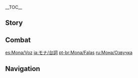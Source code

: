 {{CharacterTabs}}
{{LanguageTabs}}
__TOC__
==Story==
{{VO/Story
|character           = {{ROOTPAGENAME}}

|vo_01_01_title      = Hello
|vo_01_01_file       = VO_{language}{character} Hello.ogg
|vo_01_01_tx         = I am Astrologist Mona Megistus, meaning "The Great Astrologist Mona." If it is divination you seek from me, then I ask you respect my name by learning it wholly, here and now.

|vo_02_01_title      = Chat: Astrology
|vo_02_01_file       = VO_{language}{character} Chat - Astrology.ogg
|vo_02_01_tx         = Divination is about precisely foretelling one's written destiny. Over-embellishing that fate only leads to misconception.
|vo_02_02_title      = Chat: Life
|vo_02_02_file       = VO_{language}{character} Chat - Life.ogg
|vo_02_02_tx         = Astrologers must rid themselves of material desires. Only by ridding oneself of clutter can one see the true world around them.
|vo_02_03_title      = Chat: Fate
|vo_02_03_file       = VO_{language}{character} Chat - Fate.ogg
|vo_02_03_tx         = Fate is called as such, for it cannot be changed, nor can it be reversed. It can only but be accepted.

<!-- Weather -->
|vo_03_01_title      = When It Rains
|vo_03_01_file       = VO_{language}{character} When It Rains.ogg
|vo_03_01_tx         = With rain this heavy, not only are the stars clouded, so too is my scryglass hazy.
|vo_03_02_title      = When Thunder Strikes
|vo_03_02_file       = VO_{language}{character} When Thunder Strikes.ogg
|vo_03_02_tx         = Which of the starry skies do these thunderbolts fall from?
|vo_03_03_title      = When It Snows
|vo_03_03_file       = VO_{language}{character} When It Snows.ogg
|vo_03_03_tx         = The pure waters of melted snow are optimal for hydromancy.
|vo_03_04_title      = When the Sun Is Out
|vo_03_04_file       = VO_{language}{character} When the Sun Is Out.ogg
|vo_03_04_tx         = One need not scry to know today's weather will be good.

|vo_04_01_title      = Good Morning
|vo_04_01_file       = VO_{language}{character} Good Morning.ogg
|vo_04_01_tx         = Your arrival is untimely. The morning star has just waned... Breakfast? No, I&mdash;I've already eaten.
|vo_04_02_title      = Good Afternoon
|vo_04_02_file       = VO_{language}{character} Good Afternoon.ogg
|vo_04_02_tx         = Noon is upon us, we should eat. Hm? I... I will have a salad, for simplicity is the way of the astrologer.
|vo_04_03_title      = Good Evening
|vo_04_03_file       = VO_{language}{character} Good Evening.ogg
|vo_04_03_tx         = Nightfall has arrived. I will soon be able to begin my divination. Ah... did I finish writing my astrology column last night...?
|vo_04_04_title      = Good Night
|vo_04_04_file       = VO_{language}{character} Good Night.ogg
|vo_04_04_tx         = It's already so late, and I'm no further along on finishing tomorrow's astrology column. What? You're off to sleep? *sigh* I wish I could sleep now too...

|vo_05_01_title      = About {name}
|vo_05_01_file       = VO_{language}{character} About {character}.ogg
|vo_05_01_tx         = The work of the astrologer is to show people what fate has in store for them, and that's exactly what I do. There will always be those however, who are unable to accept what they are told.

|vo_06_01_title      = About Us: Work
|vo_06_01_file       = VO_{language}{character} About Us - Work.ogg
|vo_06_01_tx         = Why do I write reports, rather than using my divination to earn [[Mora]]? I would never use hydromancy for the sake of Mora, nor did I learn hydromancy for that purpose.
|vo_06_02_title      = About Us: My {{sic|fate|hide=1}}
|vo_06_02_friendship = 6
|vo_06_02_file       = VO_{language}{character} About Us - My Fate.ogg
|vo_06_02_tx         = I don't know. Unless left with no other choice, astrologers do not foretell their own fate. The elders of my art warned against it, for it can turn fate in on itself, which is incredibly dangerous.
|vo_06_03_title      = About Us: Your {{sic|fate|hide=1}}
|vo_06_03_friendship = 6
|vo_06_03_file       = VO_{language}{character} About Us - Your Fate.ogg
|vo_06_03_tx         = As you are not from this world, I am unable to give you a prediction. All I can tell you is that your journey is far from over.

|vo_07_01_title      = About the [[Vision]]: Disdain
|vo_07_01_friendship = 3
|vo_07_01_file       = VO_{language}{character} About the Vision - Disdain.ogg
|vo_07_01_tx         = When I first received my Vision, the elderly woman that gave it to me, she put on this air and said "May your heart of truth be with you." And yet this thing does nothing for my hydromancy, all it does is get me wet.
|vo_07_01_mention    = Mona's Master
|vo_07_02_title      = About the [[Vision]]: Value
|vo_07_02_friendship = 5
|vo_07_02_file       = VO_{language}{character} About the Vision - Value.ogg
|vo_07_02_tx         = That said, a Vision doesn't hurt to have as a little accessory. It is, after all, the one useful study tool that miserly old lady ever gave me, in a rare act of generosity.
|vo_07_02_mention    = Mona's Master
|vo_07_03_title      = Something to Share
|vo_07_03_friendship = 6
|vo_07_03_file       = VO_{language}{character} Something to Share.ogg
|vo_07_03_tx         = Do you know about constellations? Astrologers believe that the patterns of the stars map out the destinies of Vision bearers &mdash; past, present, and future, everything is written in the stars.
|vo_07_04_title      = Interesting Things
|vo_07_04_friendship = 4
|vo_07_04_file       = VO_{language}{character} Interesting Things.ogg
|vo_07_04_tx         = This... travel companion of yours &mdash; do you know anything of her origins? No matter what, I cannot seem to discern a single shred of information regarding this floating fairy's fate. ...Oh? So you don't know where she comes from, either?
|vo_07_04_mention    = "Floating fairy"

|vo_08_01_title      = About [[Jean]]
|vo_08_01_friendship = 4
|vo_08_01_file       = VO_{language}{character} About Jean.ogg
|vo_08_01_tx         = You mean the Acting Grand Master of the [[Knights of Favonius]]? Her constellation is Leo Minor, which represents strength and responsibility shouldered too young... Though the lioness has been separated from her pride for a long time, she grows from strength to strength, and the day will come when she is ready to return as its glorious leader.
|vo_08_01_mention    = Jean
|vo_08_02_title      = About [[Albedo]]
|vo_08_02_friendship = 4
|vo_08_02_file       = VO_{language}{character} About Albedo.ogg
|vo_08_02_tx         = Albedo? Ah... I envy his ability to solely focus on his research without getting bogged down in mundane worldly affairs. What a wonderful life! If that batty old lady hadn't had one too many screws loose, perhaps that's the life I'd be living by now myself...
|vo_08_02_mention    = Albedo,Mona's Master
|vo_08_03_title      = About [[Klee]]
|vo_08_03_friendship = 4
|vo_08_03_file       = VO_{language}{character} About Klee.ogg
|vo_08_03_tx         = Ah yes, [[Alice]]'s daughter. She's in the custody of the Knights of Favonius, and Albedo looks after her too. She's blessed to have Trifolium as her constellation, which represents good luck. I'm slightly envious... *smirk*
Although, if I'd been blessed with good luck, I suppose I never would have had the great honor of running into that old woman, would I...
|vo_08_03_mention    = Alice,Klee,Albedo,Mona's Master
|vo_08_04_title      = About [[Diluc]]
|vo_08_04_friendship = 4
|vo_08_04_file       = VO_{language}{character} About Diluc.ogg
|vo_08_04_tx         = Diluc Ragnvindr. His constellation, Noctua, represents vigilance in the darkness of night... A lone guardian keeping watch, longing for the splendor of dawn, yet destined to solitude in the dark days preceding its arrival.
...Or, wait, maybe Noctua's the one tied to wealth...?
|vo_08_04_mention    = Diluc
|vo_08_05_title      = About [[Kaeya]]
|vo_08_05_friendship = 4
|vo_08_05_file       = VO_{language}{character} About Kaeya.ogg
|vo_08_05_tx         = Kaeya Alberich? He's a Pavo Ocellus. Destined for greatness and grandeur... and to hide ugly realities behind a layer of charm and elegance. He believes he has made a clean break with his past, but one day fate will catch up with him. When it does, he will have a major decision to make.
|vo_08_05_mention    = Kaeya
|vo_08_06_title      = About [[Lisa]]
|vo_08_06_friendship = 4
|vo_08_06_file       = VO_{language}{character} About Lisa.ogg
|vo_08_06_tx         = A Tempus Fugit... The constellation derives its name from the hourglass, and stands for knowledge and time &mdash; or rather, the trade-off between them. As each grain of sand falls down, a moment of time &mdash; of life, even, dies for good. To stop the unrelenting flow of sand, one would have to turn the hourglass on its side. But once the sand comes to rest, it remains motionless forever... Hmm, maybe 'becomes lazy' is more accurate than 'comes to rest,' in this case.
|vo_08_06_mention    = Lisa
|vo_08_07_title      = About [[Venti]]
|vo_08_07_friendship = 4
|vo_08_07_file       = VO_{language}{character} About Venti.ogg
|vo_08_07_tx         = Venti? The bard that sits around doing nothing all day? What's so interesting about him? Sure, I guess I can take a look... Huh, that's weird, the scryglass, it's... I can't see a thing... this wind... I can't... open my eyes! No, my hat! Ah! My clothes, stop! The wind's going to strip all my clothes off! Make it stop, make it stop! ...Alright, alright! I'll never do this again!
|vo_08_07_mention    = Venti

|vo_09_01_title      = More About {name}: I
|vo_09_01_file       = VO_{language}{character} More About {character} - 01.ogg
|vo_09_01_tx         = You want to chat... for fun? Oh... I don't usually have spare time for such activities, especially when I have so many columns left to write... Then again, since it's you, it might be worth it. Hehe, a change of pace once in a while isn't such a bad thing.
|vo_09_02_title      = More About {name}: II
|vo_09_02_friendship = 3
|vo_09_02_file       = VO_{language}{character} More About {character} - 02.ogg
|vo_09_02_tx         = Income? From astrology...? You can't use... things like Mora to determine the value of astrology! You need to understand: hydromancy is the one and only means of discerning people's true destiny in the whole of Teyvat! No matter how much Mora or gems you might have, the value of fate is quite incalculable! Perhaps not the smartest question you might have had for me...
|vo_09_03_title      = More About {name}: III
|vo_09_03_friendship = 4
|vo_09_03_file       = VO_{language}{character} More About {character} - 03.ogg
|vo_09_03_tx         = You want me to explain how astrology works? I'm not sure you'd understand even if I told you. But since you ask... The method I use is called hydromancy. The art of inferring fate from the illusory reflection of the stars on the water's surface. The inverted reflection in the water is an image of the heavens from within which the truth of our world can be observed. ...It is the one and only success story of that old lady's research endeavors.
|vo_09_03_mention    = Mona's Master
|vo_09_04_title      = More About {name}: IV
|vo_09_04_friendship = 5
|vo_09_04_file       = VO_{language}{character} More About {character} - 04.ogg
|vo_09_04_tx         = Mona Megistus, the Astrologist &mdash; we came up with that name together, the old lady and me. She said it had a nice ring to it... But then she started calling me 'Meg' for short, which I hate, because obviously 'Mona' is already sufficient for a shorter name &mdash; No! You are NOT allowed to call me that, it's embarrassing! Gah! I knew I shouldn't have told you!
|vo_09_04_mention    = Mona's Master
|vo_09_05_title      = More About {name}: V
|vo_09_05_friendship = 6
|vo_09_05_file       = VO_{language}{character} More About {character} - 05.ogg
|vo_09_05_tx         = The golden rule all fortune tellers abide is: never offer advice. Only state the results of the divination. Otherwise, you risk your fate becoming tangled up with that of your subject. But for you, I will make an exception to this rule &mdash; because our fates have been intertwined from the beginning.

|vo_10_01_title      = {name}'s Hobbies
|vo_10_01_file       = VO_{language}{character} Hobbies.ogg
|vo_10_01_tx         = My hobby? Stargazing! In this all-too-real world in which we live, we all need to look up from the dust once in a while and fix our gaze on the stars, in a spirit of wonder... that, plus the whole thing about me being an astrologer.
|vo_10_02_title      = {name}'s Troubles
|vo_10_02_file       = VO_{language}{character} Troubles.ogg
|vo_10_02_tx         = The equipment repair bill is due, and so is the final payment for that celestial globe I ordered... Also, I still need to renew my journal subscriptions, not to mention pay the rent... Hmm, which one to prioritize? ...Ah, I'll pay off the celestial globe first, if I leave it any longer they'll sell out and then I'll never get my hands on one...
|vo_10_03_title      = Favorite Food
|vo_10_03_file       = VO_{language}{character} Favorite Food.ogg
|vo_10_03_tx         = Salad. Salad is by far the best food in the world. Cheap to buy, easy to whip up, filling, and it's the most convenient thing there is when you're working on a column or fixing some equipment &mdash; I mean, who's got time for a proper dinner anyway?
|vo_10_04_title      = Least Favorite Food
|vo_10_04_file       = VO_{language}{character} Least Favorite Food.ogg
|vo_10_04_tx         = You know, all those... overpriced, fancy foods. Personally, I think it's uncivilized and, frankly, dangerous to splash out and indulge yourself every time you have a little hunger pang.

<!-- Receiving a Gift -->
|vo_11_01_title      = Receiving a Gift: I
|vo_11_01_file       = VO Mona Receiving a Gift - 01.ogg
|vo_11_01_tx         = Ah, so satisfied... Who would have thought knowing you would bear so many benefits.

|vo_11_02_title      = Receiving a Gift: II
|vo_11_02_file       = VO Mona Receiving a Gift - 02.ogg
|vo_11_02_tx         = Just to be clear... you're sure I don't have to pay... for any of this?

|vo_11_03_title      = Receiving a Gift: III
|vo_11_03_file       = VO Mona Receiving a Gift - 03.ogg
|vo_11_03_tx         = I don't mean to nitpick, or anything, it's just... I haven't quite eaten enough.

|vo_12_01_title      = Birthday
|vo_12_01_file       = VO_{language}{character} Birthday.ogg
|vo_12_01_tx         = Happy Birthday. Here's my gift to you &mdash; it's a bag containing some words of advice that may help you through tough patches.
...No, don't open it yet. During the year ahead, this bag will open itself when the right time comes.

|vo_13_01_title      = Feelings About Ascension: Intro
|vo_13_01_ascension  = 1
|vo_13_01_file       = VO_{language}{character} Feelings About Ascension - 01.ogg
|vo_13_01_tx         = This was ordained by fate! Long had I forseen it.
|vo_13_02_title      = Feelings About Ascension: Building Up
|vo_13_02_ascension  = 2
|vo_13_02_file       = VO_{language}{character} Feelings About Ascension - 02.ogg
|vo_13_02_tx         = ...One step closer. Maybe soon I shall finally uncover the truth of this world?
|vo_13_03_title      = Feelings About Ascension: Climax
|vo_13_03_ascension  = 4
|vo_13_03_file       = VO_{language}{character} Feelings About Ascension - 03.ogg
|vo_13_03_tx         = My scryglass has long since preordained all that will take place beneath the stars it reflects.
|vo_13_04_title      = Feelings About Ascension: Conclusion
|vo_13_04_ascension  = 6
|vo_13_04_file       = VO_{language}{character} Feelings About Ascension - 04.ogg
|vo_13_04_tx         = In the reflection of the water, I see the ascension of the morning star.
}}

==Combat==
{{Combat VO
|character           = {{ROOTPAGENAME}}
|skill_1_tx          = Let me scry!
|skill_2_tx          = Shadows of fate!
|skill_3_tx          = Delve into destiny!
|burst_1_tx          = Fate is upon you.
|burst_2_tx          = Written in the stars!
|burst_3_tx          = Decided by destiny!
|sprint-s_1_file     = Sprint Start 01,Sprint Start 02,Sprint Start 03
|glider_1_tx         = Scry the sky!
|glider_2_file       = Deploying Wind Glider 02,Deploying Wind Glider 03

|chest_1_tx          =   We could do with some more fortune...
|chest_2_tx          =   This should cover food and rent for a while!
|chest_3_tx          =   Ah, finding treasure is pretty exhilarating!
|low-hp_1_tx         = My vision is clouded...
|low-hp_2_tx         = Odious fate...
|low-hp_3_tx         = This was not foretold!

|fallen_1_tx         = The stars... are fading...
|fallen_2_tx         = Destiny cannot be... denied.
|fallen_3_tx         = My reckoning... has come...
|hit-l_1_file        = Light Hit Taken 02
|hit-l_1_tx          = Curses.
|hit-l_2_file        = Light Hit Taken 01,Light Hit Taken 03,Light Hit Taken 04,Light Hit Taken 05,Light Hit Taken 06
|hit-h_1_file        = Heavy Hit Taken 02
|hit-h_1_tx          = Leave my space!
|hit-h_2_file        = Heavy Hit Taken 01,Heavy Hit Taken 03,Heavy Hit Taken 04,Heavy Hit Taken 05,Heavy Hit Taken 06
|join_1_tx           = This is destiny.
|join_2_tx           = This is how it must be.
|join_3_tx           = It is as the stars foretold.
|idle_1_file         = Standby 01, Standby 02
|atk-l_1_file        = Light Attack 01,Light Attack 02,Light Attack 03,Light Attack 04,Light Attack 05,Light Attack 06,Light Attack 07
|atk-m_1_file        = Mid Attack 01,Mid Attack 02,Mid Attack 03
|atk-h_1_file        = Heavy Attack 01,Heavy Attack 02,Heavy Attack 03
|climb_1_file        = Climbing 01,Climbing 02,Climbing 03,Climbing 04,Climbing 05
|climb-b_1_file      = Climbing Breath 01,Climbing Breath 02,Climbing Breath 03
|jump_1_file         = Jumping 01,Jumping 02,Jumping 03,Jumping 04,Jumping 05
}}

[[es:Mona/Voz]]
[[ja:モナ/台詞]]
[[pt-br:Mona/Falas]]
[[ru:Мона/Озвучка]]

==Navigation==
{{Character Navbox|link type=vo}}